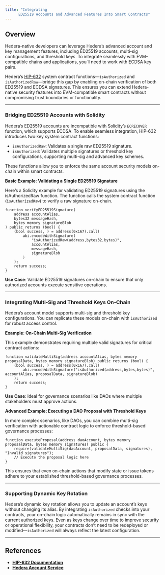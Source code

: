 ```yaml
---
title: "Integrating
      ED25519 Accounts and Advanced Features Into Smart Contracts"
---
```

## Overview

Hedera-native developers can leverage Hedera’s advanced account and key management features, including ED25519
accounts, multi-sig configurations, and threshold keys. To integrate seamlessly with EVM-compatible chains and
applications, you’ll need to work with ECDSA key pairs.

Hedera’s [HIP-632](https://hips.hedera.com/hip/hip-632)
system contract functions—`isAuthorized`
and `isAuthorizedRaw`—bridge
this gap by enabling on-chain verification of both ED25519 and ECDSA signatures. This ensures you can extend
Hedera-native security features into EVM-compatible smart contracts without compromising trust boundaries or
functionality.

---

### **Bridging ED25519 Accounts with Solidity**

Hedera’s ED25519 accounts are incompatible with Solidity’s `ECRECOVER`
function, which supports ECDSA. To enable seamless integration, HIP-632 introduces two key system contract
functions:

* `isAuthorizedRaw`:
  Validates a single raw ED25519 signature.
* `isAuthorized`:
  Validates multiple signatures or threshold key configurations, supporting multi-sig and advanced key
  schemes.

These functions allow you to enforce the same account security models on-chain within smart contracts.

**Basic Example: Validating a Single ED25519 Signature**

Here’s a Solidity example for validating ED25519 signatures using the isAuthorizedRaw function. The function calls
the system contract function (`isAuthorizedRaw`)
to verify a raw signature on-chain.



```solidity
function verifyED25519Signature(
    address accountAlias,
    bytes32 messageHash,
    bytes memory signatureBlob
) public returns (bool) {
    (bool success, ) = address(0x167).call(
        abi.encodeWithSignature(
            "isAuthorizedRaw(address,bytes32,bytes)",
            accountAlias,
            messageHash,
            signatureBlob
        )
    );
    return success;
}
```

**Use Case**: Validate ED25519 signatures on-chain to ensure that only authorized
accounts execute sensitive operations.

---

### Integrating Multi-Sig and Threshold Keys On-Chain

Hedera’s account model supports multi-sig and threshold key configurations. You can replicate these models
on-chain with `isAuthorized`
for robust access control.

**Example: On-Chain Multi-Sig Verification**

This example demonstrates requiring multiple valid signatures for critical contract actions:



```solidity
function validateMultiSig(address accountAlias, bytes memory proposalData, bytes memory signatureBlob) public returns (bool) {
    (bool success, ) = address(0x167).call(
        abi.encodeWithSignature("isAuthorized(address,bytes,bytes)", accountAlias, proposalData, signatureBlob)
    );
    return success;
}
```

**Use Case**: Ideal for governance scenarios like DAOs where multiple stakeholders
must approve actions.

**Advanced Example: Executing a DAO Proposal with Threshold Keys**

In more complex scenarios, like DAOs, you can combine multi-sig verification with actionable contract logic to
enforce threshold-based governance processes:



```solidity
function executeProposal(address daoAccount, bytes memory proposalData, bytes memory signatures) public {
    require(validateMultiSig(daoAccount, proposalData, signatures), "Invalid signatures");
    // Execute the proposal logic here
}
```

This ensures that even on-chain actions that modify state or issue tokens adhere to your established
threshold-based governance processes.

---

### Supporting Dynamic Key Rotation

Hedera’s dynamic key rotation allows you to update an account’s keys without changing its alias. By integrating
`isAuthorized`
checks into your contracts, your on-chain logic automatically remains in sync with the current authorized keys.
Even as keys change over time to improve security or operational flexibility, your contracts don’t need to be
redeployed or modified—`isAuthorized`
will always reflect the latest configuration.

---

## **References**

* [**HIP-632 Documentation**](https://hips.hedera.com/HIP/hip-632)
* [**Hedera Account Service**](/hedera/core-concepts/smart-contracts/system-smart-contracts/hedera-account-service)
